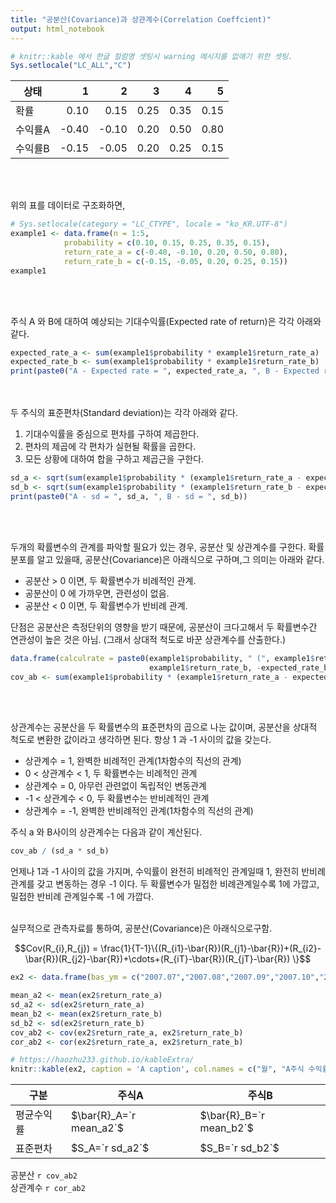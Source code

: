 ```yaml
---
title: "공분산(Covariance)과 상관계수(Correlation Coeffcient)"
output: html_notebook
---
```


```r
# knitr::kable 에서 한글 컬럼명 셋팅시 warning 메시지를 없애기 위한 셋팅.
Sys.setlocale("LC_ALL","C")
```


상태 |1|2|3|4|5
-|--:|-:|-:|-:|-:
확률|0.10|0.15|0.25|0.35|0.15
수익률A|-0.40|-0.10|0.20|0.50|0.80
수익률B|-0.15|-0.05|0.20|0.25|0.15
\
\

위의 표를 데이터로 구조화하면,

```r
# Sys.setlocale(category = "LC_CTYPE", locale = "ko_KR.UTF-8")
example1 <- data.frame(n = 1:5, 
            probability = c(0.10, 0.15, 0.25, 0.35, 0.15), 
            return_rate_a = c(-0.40, -0.10, 0.20, 0.50, 0.80),
            return_rate_b = c(-0.15, -0.05, 0.20, 0.25, 0.15))
example1
```
\
\

주식 A 와 B에 대하여 예상되는 기대수익률(Expected rate of return)은 각각 아래와 같다.

```r
expected_rate_a <- sum(example1$probability * example1$return_rate_a)
expected_rate_b <- sum(example1$probability * example1$return_rate_b)
print(paste0("A - Expected rate = ", expected_rate_a, ", B - Expected rate = ", expected_rate_b))
```
\
\
두 주식의 표준편차(Standard deviation)는 각각 아래와 같다.

1. 기대수익률을 중심으로 편차를 구하여 제곱한다.  
2. 편차의 제곱에 각 편차가 실현될 확률을 곱한다.  
3. 모든 상황에 대하여 합을 구하고 제곱근을 구한다.
```r
sd_a <- sqrt(sum(example1$probability * (example1$return_rate_a - expected_rate_a)^2))
sd_b <- sqrt(sum(example1$probability * (example1$return_rate_b - expected_rate_b)^2))
print(paste0("A - sd = ", sd_a, ", B - sd = ", sd_b))
```
\
\

두개의 확률변수의 관계를 파악할 필요가 있는 경우, 공분산 및 상관계수를 구한다.
확률분포를 알고 있을때, 공분산(Covariance)은 아래식으로 구하며,그 의미는 아래와 같다. 

* 공분산 > 0 이면, 두 확률변수가 비례적인 관계. 
* 공분산이 0 에 가까우면, 관련성이 없음.
* 공분산 < 0 이면, 두 확률변수가 반비례 관계.

단점은 공분산은 측정단위의 영향을 받기 때문에, 공분산이 크다고해서
두 확률변수간 연관성이 높은 것은 아님. (그래서 상대적 척도로 바꾼 상관계수를 산출한다.)

```r
data.frame(calculrate = paste0(example1$probability, " (", example1$return_rate_a, -expected_rate_a, ") (",
                               example1$return_rate_b, -expected_rate_b, ")"))
cov_ab <- sum(example1$probability * (example1$return_rate_a - expected_rate_a) * (example1$return_rate_b - expected_rate_b))
```

\
\

상관계수는 공분산을 두 확률변수의 표준편차의 곱으로 나눈 값이며, 공분산을 상대적 척도로 변환한 값이라고 생각하면 된다. 항상 1 과 -1 사이의 값을 갖는다. 

* 상관계수 = 1, 완벽한 비례적인 관계(1차함수의 직선의 관계)
* 0 < 상관계수 < 1, 두 확률변수는 비례적인 관계
* 상관계수 = 0, 아무런 관련없이 독립적인 변동관계
* -1 < 상관계수 < 0, 두 확률변수는 반비례적인 관계
* 상관계수 = -1, 완벽한 반비례적인 관계(1차함수의 직선의 관계)

주식 a 와 B사이의 상관계수는 다음과 같이 계산된다.


```r
cov_ab / (sd_a * sd_b)
```
언제나 1과 -1 사이의 값을 가지며, 수익률이 완전히 비례적인 관계일때 1, 완전히 반비례관계를 갖고 변동하는 경우 -1 이다.
두 확률변수가 밀접한 비례관계일수록 1에 가깝고, 밀접한 반비례 관계일수록 -1 에 가깝다.
\
\

실무적으로 관측자료를 통하여, 공분산(Covariance)은 아래식으로구함.


$$Cov(R_{i},R_{j}) = \frac{1}{T-1}\{(R_{i1}-\bar{R})(R_{j1}-\bar{R})+(R_{i2}-\bar{R})(R_{j2}-\bar{R})+\cdots+(R_{iT}-\bar{R})(R_{jT}-\bar{R}) \}$$



```r
ex2 <- data.frame(bas_ym = c("2007.07","2007.08","2007.09","2007.10","2007.11","2007.12","2008.01","2008.02","2008.03","2008.04"), return_rate_a = c(0.2238, -0.0456, 0.0956, -0.0131,-0.0442, -0.0509,0.0487,-0.1534, -0.1208, 0.0875), return_rate_b = c(0, -0.0545,-0.0128, -0.0389,-0.0337,0.0279,0.3244,0.0169,0.1944,-0.0697))

mean_a2 <- mean(ex2$return_rate_a)
sd_a2 <- sd(ex2$return_rate_a)
mean_b2 <- mean(ex2$return_rate_b)
sd_b2 <- sd(ex2$return_rate_b)
cov_ab2 <- cov(ex2$return_rate_a, ex2$return_rate_b)
cor_ab2 <- cor(ex2$return_rate_a, ex2$return_rate_b)
```



```r
# https://haozhu233.github.io/kableExtra/
knitr::kable(ex2, caption = 'A caption', col.names = c("월", "A주식 수익률", "B주식 수익률"))
```

 구분 | 주식A |주식B
-|-|-
평균수익률 | $\bar{R}_A=`r mean_a2`$ | $\bar{R}_B=`r mean_b2`$   
표준편차 | $S_A=`r sd_a2`$ | $S_B=`r sd_b2`$    

공분산 `r cov_ab2`  
상관계수 `r cor_ab2`